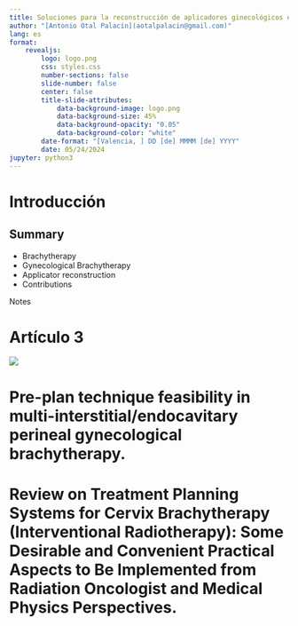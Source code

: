 ---
title: Soluciones para la reconstrucción de aplicadores ginecológicos en braquiterapia sobre MRI
author: "[Antonio Otal Palacín](aotalpalacin@gmail.com)"
lang: es
format: 
    revealjs:
        logo: logo.png
        css: styles.css
        number-sections: false
        slide-number: false
        center: false
        title-slide-attributes:
            data-background-image: logo.png
            data-background-size: 45% 
            data-background-opacity: "0.05"
            data-background-color: "white"
        date-format: "[Valencia, ] DD [de] MMMM [de] YYYY"
        date: 05/24/2024
jupyter: python3    
---

# Introducción

## Summary



-   Brachytherapy
-   Gynecological Brachytherapy
-   Applicator reconstruction
-   Contributions


::: notes
Notes
:::

# Artículo 3

![](img/cancers-01.png)

# Pre-plan technique feasibility in multi-interstitial/endocavitary perineal gynecological brachytherapy.

# Review on Treatment Planning Systems for Cervix Brachytherapy (Interventional Radiotherapy): Some Desirable and Convenient Practical Aspects to Be Implemented from Radiation Oncologist and Medical Physics Perspectives.